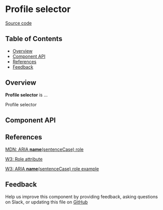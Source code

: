 
# **Profile selector**

[Source code](https://github.com/leemonade/bubbles/tree/main/packages/components/form/ProfileSelector)

## Table of Contents

<!-- START doctoc generated TOC please keep comment here to allow auto update -->
<!-- DON'T EDIT THIS SECTION, INSTEAD RE-RUN doctoc TO UPDATE -->

- [Overview](#overview)
- [Component API](#component-api)
- [References](#references)
- [Feedback](#feedback)

## Overview

**Profile selector** is ...

<ThemeProvider>
  <ProfileSelector>Profile selector</ProfileSelector>
</ThemeProvider>

## Component API

<Preview>
  <Story id="organisms-form-profileselector--playground" />
</Preview>

<Props of={ProfileSelector} />

## References

[MDN: ARIA **name**(sentenceCase) role](https://developer.mozilla.org/en-US/docs/Web/Accessibility/ARIA/Roles/profile-selector_role)

[W3: Role attribute](https://www.w3.org/WAI/PF/HTML/wiki/RoleAttribute)

[W3: ARIA **name**(sentenceCase) role example](https://www.w3.org/TR/2016/WD-wai-aria-practices-1.1-20160317/examples/profile-selector/profile-selector.html)

## Feedback

Help us improve this component by providing feedback, asking questions on Slack, or updating this file on
[GitHub](https://github.com/leemonade/bubbles/edit/main/packages/components/form/ProfileSelector.mdx)
